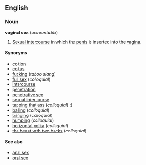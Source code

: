 ==English==
===Noun===
'''vaginal sex''' (''uncountable'')

#[[Sexual intercourse]] in which the [[penis]] is inserted into the [[vagina]].

====Synonyms====
*[[coition]]
*[[coitus]]
*[[fucking]] (''taboo slang'')
*[[full sex]] (''colloquial'')
*[[intercourse]]
*[[penetration]]
*[[penetrative sex]]
*[[sexual intercourse]]
*[[tapping that ass]] (''colloquial'') :)
*[[balling]] (''colloquial'')
*[[banging]] (''colloquial'')
*[[humping]] (''colloquial'')
*[[horizontal polka]] (''colloquial'')
*[[the beast with two backs]] (''colloquial'')

====See also====
*[[anal sex]]
*[[oral sex]]